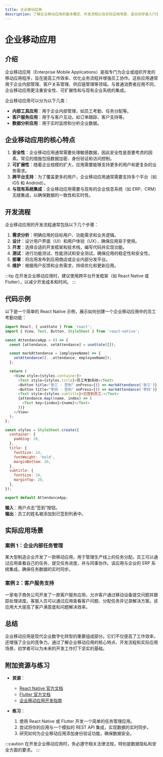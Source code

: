 ```yaml
---
title: 企业移动应用
description: 了解企业移动应用的基本概念、开发流程以及实际应用场景，适合初学者入门学习。
---
```


# 企业移动应用

## 介绍

企业移动应用（Enterprise Mobile Applications）是指专门为企业或组织开发的移动应用程序，旨在提高工作效率、优化业务流程并增强员工协作。这些应用通常用于企业内部管理、客户关系管理、供应链管理等领域。与普通消费者应用不同，企业移动应用更注重安全性、可扩展性和与现有企业系统的集成。

企业移动应用可以分为以下几类：
- **内部工具应用**：用于企业内部管理，如员工考勤、任务分配等。
- **客户服务应用**：用于与客户互动，如订单跟踪、客户支持等。
- **数据分析应用**：用于实时监控和分析企业数据。

## 企业移动应用的核心特点

1. **安全性**：企业移动应用通常需要处理敏感数据，因此安全性是首要考虑的因素。常见的措施包括数据加密、身份验证和访问控制。
2. **可扩展性**：随着企业规模的扩大，应用需要能够支持更多的用户和更复杂的业务需求。
3. **跨平台支持**：为了覆盖更多的用户，企业移动应用通常需要支持多个平台（如 iOS 和 Android）。
4. **与现有系统集成**：企业移动应用需要与现有的企业信息系统（如 ERP、CRM）无缝集成，以确保数据的一致性和实时性。

## 开发流程

企业移动应用的开发流程通常包括以下几个步骤：

1. **需求分析**：明确应用的目标用户、功能需求和业务逻辑。
2. **设计**：设计用户界面（UI）和用户体验（UX），确保应用易于使用。
3. **开发**：选择合适的开发框架和技术栈，编写代码并实现功能。
4. **测试**：进行功能测试、性能测试和安全测试，确保应用的稳定性和安全性。
5. **部署**：将应用发布到应用商店或企业内部分发平台。
6. **维护**：根据用户反馈和业务需求，持续优化和更新应用。

:::tip
在开发企业移动应用时，建议使用跨平台开发框架（如 React Native 或 Flutter），以减少开发成本和时间。
:::

## 代码示例

以下是一个简单的 React Native 示例，展示如何创建一个企业移动应用中的员工考勤功能：

```javascript
import React, { useState } from 'react';
import { View, Text, Button, StyleSheet } from 'react-native';

const AttendanceApp = () => {
  const [attendance, setAttendance] = useState([]);

  const markAttendance = (employeeName) => {
    setAttendance([...attendance, employeeName]);
  };

  return (
    <View style={styles.container}>
      <Text style={styles.title}>员工考勤系统</Text>
      <Button title="张三 - 签到" onPress={() => markAttendance('张三')} />
      <Button title="李四 - 签到" onPress={() => markAttendance('李四')} />
      <Text style={styles.subtitle}>已签到员工:</Text>
      {attendance.map((name, index) => (
        <Text key={index}>{name}</Text>
      ))}
    </View>
  );
};

const styles = StyleSheet.create({
  container: {
    padding: 20,
  },
  title: {
    fontSize: 24,
    fontWeight: 'bold',
    marginBottom: 20,
  },
  subtitle: {
    fontSize: 18,
    marginTop: 20,
  },
});

export default AttendanceApp;
```

**输入**：用户点击“签到”按钮。<br />
**输出**：员工的姓名被添加到已签到列表中。

## 实际应用场景

### 案例 1：企业内部任务管理

某大型制造企业开发了一款移动应用，用于管理生产线上的任务分配。员工可以通过应用查看自己的任务、提交任务进度，并与同事协作。该应用与企业的 ERP 系统集成，确保任务数据的实时同步。

### 案例 2：客户服务支持

一家电子商务公司开发了一款客户服务应用，允许客户通过移动设备提交问题并跟踪处理进度。客服人员可以通过应用查看客户问题、分配任务并记录解决方案。该应用大大提高了客户满意度和问题解决效率。

## 总结

企业移动应用是现代企业数字化转型的重要组成部分。它们不仅提高了工作效率，还增强了企业的竞争力。通过了解企业移动应用的核心特点、开发流程和实际应用场景，初学者可以为未来的开发工作打下坚实的基础。

## 附加资源与练习

- **资源**：
  - [React Native 官方文档](https://reactnative.dev/)
  - [Flutter 官方文档](https://flutter.dev/)
  - [企业移动应用开发指南](https://developer.android.com/guide/topics/enterprise)

- **练习**：
  1. 使用 React Native 或 Flutter 开发一个简单的任务管理应用。
  2. 尝试将你的应用与一个模拟的 REST API 集成，实现数据的实时同步。
  3. 研究如何为企业移动应用添加身份验证功能，确保数据安全。

:::caution
在开发企业移动应用时，务必遵守相关法律法规，特别是数据隐私和安全方面的要求。
:::